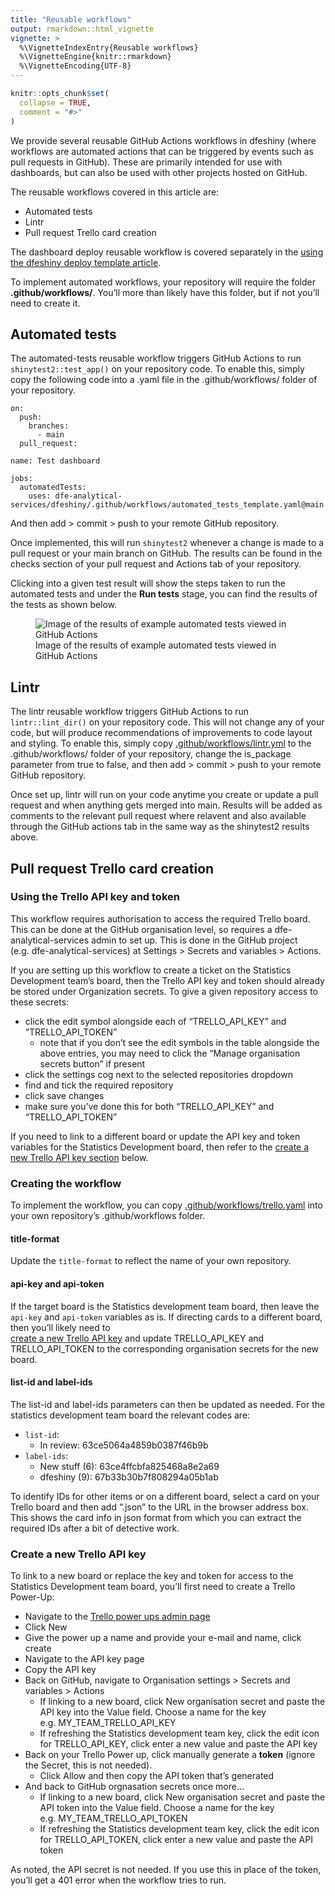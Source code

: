```yaml
---
title: "Reusable workflows"
output: rmarkdown::html_vignette
vignette: >
  %\VignetteIndexEntry{Reusable workflows}
  %\VignetteEngine{knitr::rmarkdown}
  %\VignetteEncoding{UTF-8}
---
```


```r
knitr::opts_chunk$set(
  collapse = TRUE,
  comment = "#>"
)
```

We provide several reusable GitHub Actions workflows in dfeshiny (where 
workflows are automated actions that can be triggered by events such as pull 
requests in GitHub). These are primarily intended for use with dashboards, but 
can also be used with other projects hosted on GitHub.

The reusable workflows covered in this article are:

- Automated tests
- Lintr
- Pull request Trello card creation

The dashboard deploy reusable workflow is covered separately in the 
[using the dfeshiny deploy template article](using-the-dfeshiny-deploy-template.html).

To implement automated workflows, your repository will require the folder 
**.github/workflows/**. You'll more than likely have this folder, but if not
you'll need to create it.

## Automated tests

The automated-tests reusable workflow triggers GitHub Actions to run 
`shinytest2::test_app()` on your repository code. To enable this, simply copy the following code into a .yaml file in the .github/workflows/ folder of your repository.

```
on:
  push:
    branches:
      - main
  pull_request:

name: Test dashboard

jobs:
  automatedTests:
    uses: dfe-analytical-services/dfeshiny/.github/workflows/automated_tests_template.yaml@main
```

And then add > commit > push to your remote GitHub repository.

Once implemented, this will run `shinytest2` whenever a change is made to a pull request or your main branch on GitHub. The results can be found in the checks section of your pull request and Actions tab of your repository.

Clicking into a given test result will show the steps taken to run the automated tests and under the **Run tests** stage, you can find the results of the tests as shown below.

![Image of the results of example automated tests viewed in GitHub Actions](./images/GA-automated-tests-results.png)


## Lintr

The lintr reusable workflow triggers GitHub Actions to run 
`lintr::lint_dir()` on your repository code. This will not change any of your code, but will produce recommendations of improvements to code layout and styling. To enable this, simply copy 
[.github/workflows/lintr.yml](https://github.com/dfe-analytical-services/dfeshiny/blob/main/.github/workflows/lintr.yml)
to the .github/workflows/ folder of your repository, change the is_package parameter from true to false, and then add > commit > 
push to your remote GitHub repository.

Once set up, lintr will run on your code anytime you create or update a pull request and when anything gets merged into main. Results will be added as comments to the relevant pull request where relavent and also available through the GitHub actions tab in the same way as the shinytest2 results above.


## Pull request Trello card creation

### Using the Trello API key and token

This workflow requires authorisation to access the required Trello board. This
can be done at the GitHub organisation level, so requires a 
dfe-analytical-services admin to set up. This is done in the GitHub project 
(e.g. dfe-analytical-services) at Settings > Secrets and
variables > Actions.

If you are setting up this workflow to create a ticket on the Statistics 
Development team's board, then the Trello API key and token should already be
stored under Organization secrets. To give a given repository access to these secrets:

- click the edit symbol alongside each of "TRELLO_API_KEY" and "TRELLO_API_TOKEN"
  - note that if you don't see the edit symbols in the table alongside the above
  entries, you may need to click the "Manage organisation secrets button" if 
  present
- click the settings cog next to the selected repositories dropdown
- find and tick the required repository
- click save changes
- make sure you've done this for both "TRELLO_API_KEY" and "TRELLO_API_TOKEN"

If you need to link to a different board or update the API key and token variables for the Statistics Development board, then refer to the [create a new Trello API key section](#create-a-new-trello-api-key) below.

### Creating the workflow

To implement the workflow, you can copy [.github/workflows/trello.yaml](https://github.com/dfe-analytical-services/dfeshiny/blob/main/.github/workflows/trello.yaml) into your own repository's .github/workflows folder.

#### title-format

  Update the `title-format` to reflect the name of your own repository.

#### api-key and api-token

If the target board is the Statistics development team board, then leave the 
`api-key` and `api-token` variables as is. If directing cards to a different 
board, then you'll likely need to  
[create a new Trello API key](#create-a-new-trello-api-key) and update 
TRELLO_API_KEY and TRELLO_API_TOKEN to the corresponding organisation secrets 
for the new board.

#### list-id and label-ids

The list-id and label-ids parameters can then be updated as needed. For the 
statistics development team board the relevant codes are:

- `list-id`:
  - In review: 63ce5064a4859b0387f46b9b
- `label-ids`:
  - New stuff (6): 63ce4ffcbfa825468a8e2a69
  - dfeshiny (9): 67b33b30b7f808294a05b1ab

To identify IDs for other items or on a different board, select a card on your 
Trello board and then add ".json" to the URL in the browser address box. This shows the card info in json format from which you can extract the required IDs 
after a bit of detective work.

### Create a new Trello API key

To link to a new board or replace the key and token for access to the Statistics 
Development team board, you'll first need to create a Trello Power-Up:

- Navigate to the [Trello power ups admin page](https://trello.com/power-ups/admin)
- Click New
- Give the power up a name and provide your e-mail and name, click create
- Navigate to the API key page
- Copy the API key
- Back on GitHub, navigate to Organisation settings > Secrets and
variables > Actions
  - If linking to a new board, click New organisation secret and paste the API key into the Value field. Choose a name for the key e.g. MY_TEAM_TRELLO_API_KEY
  - If refreshing the Statistics development team key, click the edit icon for TRELLO_API_KEY, click enter a new value and paste the API key
- Back on your Trello Power up, click manually generate a **token** (ignore the Secret, this is not needed). 
  - Click Allow and then copy the API token that's generated
- And back to GitHub orgnasation secrets once more...
  - If linking to a new board, click New organisation secret and paste the API token into the Value field. Choose a name for the key e.g. MY_TEAM_TRELLO_API_TOKEN
  - If refreshing the Statistics development team key, click the edit icon for TRELLO_API_TOKEN, click enter a new value and paste the API token

As noted, the API secret is not needed. If you use this in place of the token, you'll get a 401 error when the workflow tries to run.

